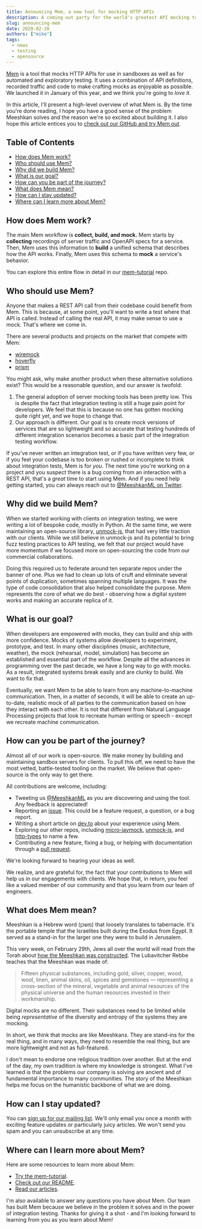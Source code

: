 ```yaml
---
title: Announcing Mem, a new tool for mocking HTTP APIs
description: A coming-out party for the world's greatest API mocking tool that no one has ever heard of. Yet.
slug: announcing-mem
date: 2020-02-28
authors: ["mike"]
tags:
  - news
  - testing
  - opensource
---
```


[Mem](https://github.com/meeshkan/mem) is a tool that mocks HTTP APIs for use in sandboxes as well as for automated and exploratory testing. It uses a combination of API definitions, recorded traffic and code to make crafting mocks as enjoyable as possible. We launched it in January of this year, and we think you're going to _love it_.

In this article, I'll present a high-level overview of what Mem is. By the time you're done reading, I hope you have a good sense of the problem Meeshkan solves and the reason we're so excited about building it. I also hope this article entices you to [check out our GitHub and try Mem out](https://github.com/meeshkan/mem).

## Table of Contents

- [How does Mem work?](#how-does-mem-work)
- [Who should use Mem?](#who-should-use-mem)
- [Why did we build Mem?](#why-did-we-build-mem)
- [What is our goal?](#what-is-our-goal)
- [How can you be part of the journey?](#how-can-you-be-part-of-the-journey)
- [What does Mem mean?](#what-does-mem-mean)
- [How can I stay updated?](#how-can-i-stay-updated)
- [Where can I learn more about Mem?](#where-can-i-learn-more-about-mem)

## How does Mem work?

The main Mem workflow is **collect, build, and mock.** Mem starts by **collecting** recordings of server traffic and OpenAPI specs for a service. Then, Mem uses this information to **build** a unified schema that describes how the API works. Finally, Mem uses this schema to **mock** a service's behavior.

You can explore this entire flow in detail in our [mem-tutorial](https://github.com/meeshkan/mem#tutorial) repo.

## Who should use Mem?

Anyone that makes a REST API call from their codebase could benefit from Mem. This is because, at some point, you'll want to write a test where that API is called. Instead of calling the real API, it may make sense to use a mock. That's where we come in.

There are several products and projects on the market that compete with Mem:

- [wiremock](https://github.com/tomakehurst/wiremock)
- [hoverfly](https://github.com/SpectoLabs/hoverfly)
- [prism](https://github.com/stoplightio/prism)

You might ask, why make another product when these alternative solutions exist? This would be a reasonable question, and our answer is twofold:

1. The general adoption of server mocking tools has been pretty low. This is despite the fact that integration testing is still a huge pain point for developers. We feel that this is because no one has gotten mocking quite right yet, and we hope to change that.
1. Our approach is different. Our goal is to create mock versions of services that are so lightweight and so accurate that testing hundreds of different integration scenarios becomes a basic part of the integration testing workflow.

If you've never written an integration test, or if you have written very few, or if you feel your codebase is too broken or rushed or incomplete to think about integration tests, Mem is for _you_. The next time you're working on a project and you suspect there is a bug coming from an interaction with a REST API, that's a _great_ time to start using Mem. And if you need help getting started, you can always reach out to [@MeeshkanML on Twitter](https://twitter.com/MeeshkanML).

## Why did we build Mem?

When we started working with clients on integration testing, we were writing a lot of bespoke code, mostly in Python. At the same time, we were maintaining an open-source library, [unmock-js](https://github.com/meeshkan/unmock.js), that had very little traction with our clients. While we still believe in unmock-js and its potential to bring fuzz testing practices to API testing, we felt that our project would have more momentum if we focused more on open-sourcing the code from our commercial collaborations.

Doing this required us to federate around ten separate repos under the banner of one. Plus we had to clean up lots of cruft and eliminate several points of duplication, sometimes spanning multiple languages. It was the type of code consolidation that also helped consolidate the purpose. Mem represents the core of what we do best - observing how a digital system works and making an accurate replica of it.

## What is our goal?

When developers are empowered with mocks, they can build and ship with more confidence. Mocks of systems allow developers to experiment, prototype, and test. In many other disciplines (music, architecture, weather), the mock (rehearsal, model, simulation) has become an established and essential part of the workflow. Despite all the advances in programming over the past decade, we have a long way to go with mocks. As a result, integrated systems break easily and are clunky to build. We want to fix that.

Eventually, we want Mem to be able to learn from any machine-to-machine communication. Then, in a matter of seconds, it will be able to create an up-to-date, realistic mock of all parties to the communication based on how they interact with each other. It is not that different from Natural Language Processing projects that look to recreate human writing or speech - except we recreate machine communication.

## How can you be part of the journey?

Almost all of our work is open-source. We make money by building and maintaining sandbox servers for clients. To pull this off, we need to have the most vetted, battle-tested tooling on the market. We believe that open-source is the only way to get there.

All contributions are welcome, including:

- Tweeting us [@MeeshkanML](https://twitter.com/MeeshkanML) as you are discovering and using the tool. Any feedback is appreciated!
- Reporting an [issue](https://github.com/meeshkan/mem/issues). This could be a feature request, a question, or a bug report.
- Writing a short article on [dev.to](https://dev.to) about your experience using Mem.
- Exploring our other repos, including [micro-jaymock](https://github.com/meeshkan/micro-jaymock), [unmock-js](https://github.com/meeshkan/unmock-js), and [http-types](https://github.com/meeshkan/http-types) to name a few.
- Contributing a new feature, fixing a bug, or helping with documentation through a [pull request](https://github.com/meeshkan/mem/pulls).

We're looking forward to hearing your ideas as well.

We realize, and are grateful for, the fact that your contributions to Mem will help us in our engagements with clients. We hope that, in return, you feel like a valued member of our community and that you learn from our team of engineers.

## What does Mem mean?

<!-- TODO: Add something about Mem -->

Meeshkan is a Hebrew word (משכן) that loosely translates to tabernacle. It's the portable temple that the Israelites built during the Exodus from Egypt. It served as a stand-in for the larger one they were to build in Jerusalem.

This very week, on February 29th, Jews all over the world will read from the Torah about [how the Meeshkan was constructed](https://www.chabad.org/parshah/article_cdo/aid/1314/jewish/Anatomy-of-a-Dwelling.htm). The Lubavitcher Rebbe teaches that the Meeshkan was made of:

> Fifteen physical substances, including gold, silver, copper, wood, wool, linen, animal skins, oil, spices and gemstones — representing a cross-section of the mineral, vegetable and animal resources of the physical universe and the human resources invested in their workmanship.

Digital mocks are no different. Their substances need to be limited while being _representative_ of the diversity and entropy of the systems they are mocking.

In short, we think that mocks are like Meeshkans. They are stand-ins for the real thing, and in many ways, they need to resemble the real thing, but are more lightweight and not as full-featured.

I don't mean to endorse one religious tradition over another. But at the end of the day, my own tradition is where my knowledge is strongest. What I've learned is that the problems our company is solving are ancient and of fundamental importance to many communities. The story of the Meeshkan helps me focus on the humanistic backbone of what we are doing.

## How can I stay updated?

You can [sign up for our mailing list](https://www.subscribepage.com/meeshkan). We'll only email you once a month with exciting feature updates or particularly juicy articles. We won't send you spam and you can unsubscribe at any time.

## Where can I learn more about Mem?

Here are some resources to learn more about Mem:

- [Try the mem-tutorial](https://github.com/meeshkan/mem#tutorial).
- [Check out our README](https://github.com/meeshkan/mem).
- [Read our articles](https://dev.to/meeshkan).

I'm also available to answer any questions you have about Mem. Our team has built Mem because we believe in the problem it solves and in the power of integration testing. Thanks for giving it a shot - and I'm looking forward to learning from you as you learn about Mem!
